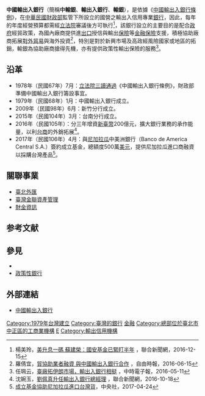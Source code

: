 {{distinguish2|[[中国进出口银行|中国进出口银行]]}}
{{Bank Financial Information
|name= 中國輸出入銀行
|else_name= Export-Import Bank of the Republic of China
|image = [[File:ROC_Export-Import_Bank_Logo.svg|280px]]
|full_name = 
|abbreviated_name= 
|slogan = 
|market_information= [[中華民國公營事業|中華民國公營事業]]、非上市
|isin_code= 
|swift_code = EROCTWTP
|iban_code =
|finance_code_list= 台灣的銀行列表
|finance_code = 015
|open_date= 1979年1月11日
|closing_date =
|zip_code= 10066
|location = {{ROC}} <br />[[臺北市|臺北市]][[中正區_(臺北市)|中正區]][[南海路|南海路]]3號8樓（電信金山大樓）
|key_people= 劉佩真（理事主席）
|capital= 
|revenue= {{profit}}NT$16.67億元（2016年）
|operating_income={{profit}}NT$5.22億元（2016年）
|net_income={{profit}}NT$4.84億元（2016年）
|assets={{profit}}NT$1115.4億元（2016年）
|major_shareholder=  
|homepage = http://www.eximbank.com.tw/
|footnotes = 
}}
'''中國輸出入銀行'''（簡稱'''中輸銀'''、'''輸出入銀行'''、'''輸銀'''），是依據《[[s:中國輸出入銀行條例|中國輸出入銀行條例]]》，在[[中華民國財政部|中華民國財政部]]監管下所設立的國營之輸出入信用專業[[銀行|銀行]]，因此，每年的年度經營預算都需經[[立法院|立法院]]審議後方可執行<ref>楊美玲，[http://udn.com/news/story/6/2170650 美升息一碼 蘇建榮：國安基金已緊盯半年] {{Wayback|url=http://udn.com/news/story/6/2170650 |date=20170109192035 }}，聯合新聞網，2016-12-15</ref>，該銀行設立的主要目的是配合[[中華民國政府|政府]]經貿政策，為國內廠商提供進[[出口贸易|出口]]授信與輸出[[保險|保險]]等[[金融保險|金融保險]]支援，積極協助廠商拓展[[對外貿易|對外貿易]]與海外投資<ref>羅倩宜，[http://news.ltn.com.tw/news/business/breakingnews/1730747 貿協助業者融資 與中國輸出入銀行合作] {{Wayback|url=http://news.ltn.com.tw/news/business/breakingnews/1730747 |date=20170110014715 }}，自由時報，2016-06-15</ref>，特別是對於新興市場及高政經風險國家或地區的拓銷，輸銀為協助廠商搶得先機，亦有提供政策性輸出保險的服務<ref>任珮云，[http://www.chinatimes.com/realtimenews/20160511002131-260410 臺廠拓伊朗市場，輸出入銀行相挺] {{Wayback|url=http://www.chinatimes.com/realtimenews/20160511002131-260410 |date=20170109184027 }}，中時電子報，2016-05-11</ref>。

== 沿革 ==
*1978年（民國67年）7月：[[立法院|立法院]][[三讀通過|三讀通過]]《中國輸出入銀行條例》，財政部準備中國輸出入銀行籌設事宜。
*1979年（民國68年）1月：中國輸出入銀行成立。
*2009年（民國98年）6月：新竹分行成立。
*2015年（民國104年）3月：台南分行成立。
*2016年（民國105年）：分三年增資[[新臺幣|新臺幣]]200億元，擴大銀行業務的承作能量，以利[[台商|台商]]的外銷拓展<ref>沈婉玉，[http://udn.com/news/story/6/2032083 劉佩真升任輸出入銀行總經理] {{Wayback|url=http://udn.com/news/story/6/2032083 |date=20170109191213 }}，聯合新聞網，2016-10-18</ref>。
*2017年（民國106年）4月：與[[尼加拉瓜|尼加拉瓜]]中美洲銀行（Banco de America Central S.A.）簽約成立基金，總額度500萬[[美元|美元]]，提供尼加拉瓜進口商融資以採購台灣產品<ref>[https://n.yam.com/Article/20170425165591 成立基金協助尼加拉瓜進口台灣貨]，中央社，2017-04-24</ref>。

== 關聯事業 ==
* [[臺北外匯|臺北外匯]]
* [[臺灣金聯資產管理|臺灣金聯資產管理]]
* [[財金資訊|財金資訊]]

==参考文献==
{{Wikisource|中國輸出入銀行條例}}
{{Reflist}}

==參見==
* {{link-en|輸出信用機構|Export credit agency}}
* [[政策性銀行|政策性銀行]]

== 外部連結 ==
* [http://www.eximbank.com.tw/ 中國輸出入銀行]{{Wayback|url=http://www.eximbank.com.tw/ |date=20120210142111 }}{{zh-tw}}{{en}}

{{中華民國財政部所屬組織}}
{{中華民國國營事業}}
{{TW Bank}}
{{中華民國外交}}
{{Authority control}}

{{DEFAULTSORT:Export-lmport Bank of ROC}}
[[Category:1979年台灣建立|Category:1979年台灣建立]]
[[Category:臺灣的銀行|Category:臺灣的銀行]]
[[Category:中華民國公營事業|金融]]
[[Category:總部位於臺北市中正區的工商業機構|Category:總部位於臺北市中正區的工商業機構]]
[[Category:中華民國財政部|E]]
[[Category:輸出信用機構|Category:輸出信用機構]]